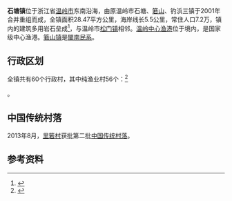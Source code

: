 {{中国乡级行政区|33/10/81/105/000
| 总面积 = 28.47平方公里
| 常住人口 = 7.2万
| 电话区号 = 576
}}

'''石塘镇'''位于浙江省[[温岭市|温岭市]]东南沿海，由原温岭市石塘、[[箬山镇|箬山]]、钓浜三镇于2001年合并重组而成，全镇面积28.47平方公里，海岸线长5.5公里，常住人口7.2万，镇内的建筑多用岩石垒成<ref>{{cite news|url=http://news.sina.com.cn/2k/society/1999-12-31/47552.html|title=石塘海韵 守侯新千年曙光|publisher=[[辽沈晚报|辽沈晚报]]|date=1999-12-31|accessdate=2015-07-28|archive-date=2016-03-04|archive-url=https://web.archive.org/web/20160304101808/http://news.sina.com.cn/2k/society/1999-12-31/47552.html|dead-url=no}}</ref>，与温岭市[[松门镇|松门镇]]相邻。[[温岭中心渔港|温岭中心渔港]]位于境内，是国家级中心渔港。[[箬山镇|箬山镇]]是[[閩南民系|閩南民系]]。

==行政区划==
全镇共有60个行政村，其中纯渔业村56个：<ref>{{PRC admin/ref sgc|33/10/81/105/000}}</ref>

{{PRC admin/children|33/10/81/105/000}}。

==中国传统村落==
2013年8月，[[里箬村|里箬村]]获批第二批[[中国传统村落|中国传统村落]]。

==参考资料==
{{reflist}}

{{PRC admin/navcat|33/10/81/105/000}}